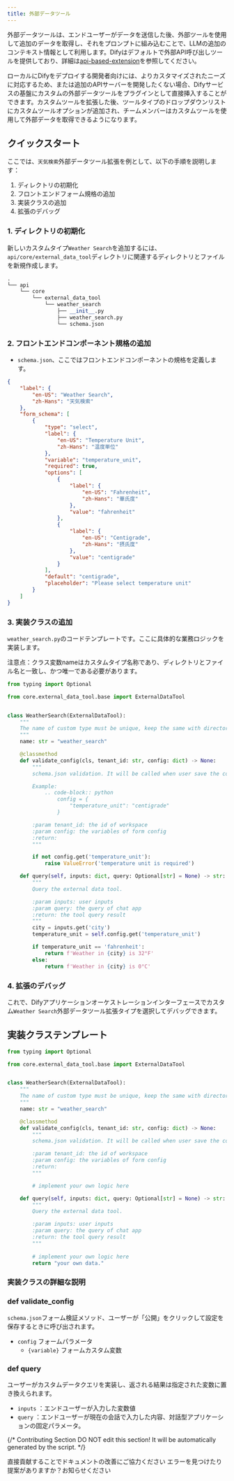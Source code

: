 ```yaml
---
title: 外部データツール
---
```



外部データツールは、エンドユーザーがデータを送信した後、外部ツールを使用して追加のデータを取得し、それをプロンプトに組み込むことで、LLMの追加のコンテキスト情報として利用します。Difyはデフォルトで外部API呼び出しツールを提供しており、詳細は[api-based-extension](/zh-hans/guides/tools/extensions/api-based/api-based-extension)を参照してください。

ローカルにDifyをデプロイする開発者向けには、よりカスタマイズされたニーズに対応するため、または追加のAPIサーバーを開発したくない場合、Difyサービスの基盤にカスタムの外部データツールをプラグインとして直接挿入することができます。カスタムツールを拡張した後、ツールタイプのドロップダウンリストにカスタムツールオプションが追加され、チームメンバーはカスタムツールを使用して外部データを取得できるようになります。

## クイックスタート

ここでは、`天気検索`外部データツール拡張を例として、以下の手順を説明します：

1. ディレクトリの初期化
2. フロントエンドフォーム規格の追加
3. 実装クラスの追加
4. 拡張のデバッグ

### 1. **ディレクトリの初期化**

新しいカスタムタイプ`Weather Search`を追加するには、`api/core/external_data_tool`ディレクトリに関連するディレクトリとファイルを新規作成します。

```python
.
└── api
    └── core
        └── external_data_tool
            └── weather_search
                ├── __init__.py
                ├── weather_search.py
                └── schema.json
```

### 2. **フロントエンドコンポーネント規格の追加**

* `schema.json`、ここではフロントエンドコンポーネントの規格を定義します。

```json
{
    "label": {
        "en-US": "Weather Search",
        "zh-Hans": "天気検索"
    },
    "form_schema": [
        {
            "type": "select",
            "label": {
                "en-US": "Temperature Unit",
                "zh-Hans": "温度単位"
            },
            "variable": "temperature_unit",
            "required": true,
            "options": [
                {
                    "label": {
                        "en-US": "Fahrenheit",
                        "zh-Hans": "華氏度"
                    },
                    "value": "fahrenheit"
                },
                {
                    "label": {
                        "en-US": "Centigrade",
                        "zh-Hans": "摂氏度"
                    },
                    "value": "centigrade"
                }
            ],
            "default": "centigrade",
            "placeholder": "Please select temperature unit"
        }
    ]
}
```

### 3. 実装クラスの追加

`weather_search.py`のコードテンプレートです。ここに具体的な業務ロジックを実装します。

<Warning>
注意点：クラス変数nameはカスタムタイプ名称であり、ディレクトリとファイル名と一致し、かつ唯一である必要があります。
</Warning>

```python
from typing import Optional

from core.external_data_tool.base import ExternalDataTool


class WeatherSearch(ExternalDataTool):
    """
    The name of custom type must be unique, keep the same with directory and file name.
    """
    name: str = "weather_search"

    @classmethod
    def validate_config(cls, tenant_id: str, config: dict) -> None:
        """
        schema.json validation. It will be called when user save the config.

        Example:
            .. code-block:: python
                config = {
                    "temperature_unit": "centigrade"
                }

        :param tenant_id: the id of workspace
        :param config: the variables of form config
        :return:
        """

        if not config.get('temperature_unit'):
            raise ValueError('temperature unit is required')

    def query(self, inputs: dict, query: Optional[str] = None) -> str:
        """
        Query the external data tool.

        :param inputs: user inputs
        :param query: the query of chat app
        :return: the tool query result
        """
        city = inputs.get('city')
        temperature_unit = self.config.get('temperature_unit')

        if temperature_unit == 'fahrenheit':
            return f'Weather in {city} is 32°F'
        else:
            return f'Weather in {city} is 0°C'
```

### 4. **拡張のデバッグ**

これで、Difyアプリケーションオーケストレーションインターフェースでカスタム`Weather Search`外部データツール拡張タイプを選択してデバッグできます。

## 実装クラステンプレート

```python
from typing import Optional

from core.external_data_tool.base import ExternalDataTool


class WeatherSearch(ExternalDataTool):
    """
    The name of custom type must be unique, keep the same with directory and file name.
    """
    name: str = "weather_search"

    @classmethod
    def validate_config(cls, tenant_id: str, config: dict) -> None:
        """
        schema.json validation. It will be called when user save the config.

        :param tenant_id: the id of workspace
        :param config: the variables of form config
        :return:
        """

        # implement your own logic here

    def query(self, inputs: dict, query: Optional[str] = None) -> str:
        """
        Query the external data tool.

        :param inputs: user inputs
        :param query: the query of chat app
        :return: the tool query result
        """
       
        # implement your own logic here
        return "your own data."
```

### 実装クラスの詳細な説明

### def validate\_config

`schema.json`フォーム検証メソッド、ユーザーが「公開」をクリックして設定を保存するときに呼び出されます。

* `config` フォームパラメータ
  * `{variable}` フォームカスタム変数

### def query

ユーザーがカスタムデータクエリを実装し、返される結果は指定された変数に置き換えられます。

* `inputs` ：エンドユーザーが入力した変数値
* `query` ：エンドユーザーが現在の会話で入力した内容、対話型アプリケーションの固定パラメータ。

{/*
Contributing Section
DO NOT edit this section!
It will be automatically generated by the script.
*/}

<CardGroup cols="2">
    <Card
        title="このページを編集する"
        icon="pen-to-square"
        href="https://github.com/langgenius/dify-docs/edit/main/ja-jp/guides/extension/code-based-extension/external-data-tool.mdx"
    >
        直接貢献することでドキュメントの改善にご協力ください
    </Card>
    <Card
        title="問題を報告する"
        icon="github"
        href="https://github.com/langgenius/dify-docs/issues/new?title=ドキュメントの問題%3A%20nal-data-t&body=%23%23%20問題の説明%0A%3C%21--%20発見した問題について簡単に説明してください%20--%3E%0A%0A%23%23%20ページリンク%0Ahttps%3A%2F%2Fgithub.com%2Flanggenius%2Fdify-docs%2Fblob%2Fmain%2Fja-jp/guides/extension/code-based-extension%2Fexternal-data-tool.mdx%0A%0A%23%23%20提案される変更%0A%3C%21--%20特定の変更案がある場合は、ここで説明してください%20--%3E%0A%0A%3C%21--%20ドキュメントの品質向上にご協力いただきありがとうございます！%20--%3E"
    >
        エラーを見つけたり提案がありますか？お知らせください
    </Card>
</CardGroup>
